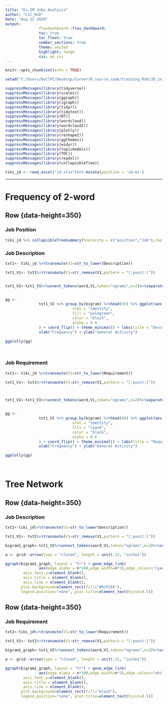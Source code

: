 ---
title: "Ex-IM Jobs Analysis"
author: "LSC_RnD"
date: "Aug 22 2020"
output: 
               flexdashboard::flex_dashboard:
               toc: true 
               toc_float: true
               number_sections: true  
               theme: united  
               highlight: tango  
               css: my.css   
---


```{r setup, include=FALSE}
knitr::opts_chunk$set(echo = TRUE)
```


```{r, include=FALSE, warning=FALSE,message=FALSE}

setwd("C:/Users/DellPC/Desktop/Corner/R_source_code/training_RnD/JD_in_xnk")

suppressMessages(library(tidyverse))
suppressMessages(library(scales))
suppressMessages(library(ggraph))
suppressMessages(library(igraph))
suppressMessages(library(tidyr))
suppressMessages(library(tidytext))
suppressMessages(library(DT))
suppressMessages(library(wordcloud))
suppressMessages(library(wordcloud2))
suppressMessages(library(plotly))
suppressMessages(library(reshape2))
suppressMessages(library(ggthemes))
suppressMessages(library(widyr))
suppressMessages(library(topicmodels))
suppressMessages(library(TOC))
suppressMessages(library(readxl))
suppressMessages(library(collapsibleTree))

tiki_jd <- read_excel("jd.xlsx")%>% mutate(position = 'im-ex')


```

<hr>


<style>                     
.navbar {
  background-color:"B3E2CD";
  border-color:green;
}
.navbar-brand {
color:white!important;
}
</style>  




Frequency of 2-word
===============================================================================

Row {data-height=350} {.tabset .tabset-faded .tabset-pills}
---------------------------------------------------------------------


### Job Position

```{r,,echo=FALSE, warning=FALSE, message=FALSE,fig.align="center",fig.width=10,fig.height=8}

tiki_jd %>% collapsibleTreeSummary(hierarchy = c("position","Job"),root="Job",width=100,zoomable = TRUE,fillFun = colorspace::diverging_hsv)

```



### Job Description

```{r,echo=FALSE, warning=FALSE, message=FALSE,fig.align="center",fig.width=10,fig.height=8}





txt1<- tiki_jd %>%transmute(V1=str_to_lower(Description))

txt1_V1<- txt1%>%transmute(V1=str_remove(V1,pattern = "[:punct:]")) 


txt1_V2<-txt1_V1%>%unnest_tokens(word,V1,token="ngrams",n=2)%>%separate(word,c("word1","word2"),sep = " ")%>% filter(!word1 %in% stop_words$word)%>%filter(!word2 %in% stop_words$word)%>% unite(bigram,word1,word2,sep=" ")%>%count(bigram,sort=TRUE)%>%filter(n>0)


gg <-
               txt1_V2 %>% group_by(bigram) %>%head(30) %>% ggplot(aes(x = reorder(str_to_title(bigram), n), y = n)) + geom_bar(
                              stat = "identity",
                              fill = "palegreen",
                              color = "black",
                              alpha = 0.6
               ) + coord_flip() + theme_minimal() + labs(title = "Description") +
               xlab("Frequency") + ylab("General Activity")

ggplotly(gg)




```


### Job Requirement

```{r,echo=FALSE, warning=FALSE, message=FALSE,fig.align="center",fig.width=10,fig.height=8}


txt1<- tiki_jd %>%transmute(V1=str_to_lower(Requirement))

txt1_V1<- txt1%>%transmute(V1=str_remove(V1,pattern = "[:punct:]")) 



txt1_V2<-txt1_V1%>%unnest_tokens(word,V1,token="ngrams",n=2)%>%separate(word,c("word1","word2"),sep = " ")%>% filter(!word1 %in% stop_words$word)%>%filter(!word2 %in% stop_words$word)%>% unite(bigram,word1,word2,sep=" ")%>%count(bigram,sort=TRUE)%>%filter(n>0)


gg <-
               txt1_V2 %>% group_by(bigram) %>%head(40) %>% ggplot(aes(x = reorder(str_to_title(bigram), n), y = n)) + geom_bar(
                              stat = "identity",
                              fill = "cyan4",
                              color = "black",
                              alpha = 0.6
               ) + coord_flip() + theme_minimal() + labs(title = "Requirement") +
               xlab("Frequency") + ylab("General Activity")

ggplotly(gg)




```

Tree Network
===============================================================================

Row {data-height=350} {.tabset .tabset-faded .tabset-pills}
---------------------------------------------------------------------

### Job Description

```{r,echo=FALSE, warning=FALSE, message=FALSE,fig.align="center",fig.width=14,fig.height=10}

txt2<-tiki_jd%>%transmute(V1=str_to_lower(Description))

txt1_V2<- txt2%>%transmute(V1=str_remove(V1,pattern = "[:punct:]"))

bigram1_graph<-txt1_V2%>%unnest_tokens(word,V1,token="ngrams",n=2)%>%separate(word,c("word1","word2"),sep = " ")%>% filter(!word1 %in% stop_words$word)%>%filter(!word2 %in% stop_words$word)%>%count(word1,word2,sort=TRUE)%>%filter(n>1)%>%graph_from_data_frame()

a <- grid::arrow(type = "closed", length = unit(.15, "inches"))

ggraph(bigram1_graph, layout = "fr") + geom_edge_link(
               aes(edge_alpha = n*100,edge_width=n*3),edge_colour="cyan4") + geom_node_point(color = "black", size=5) + geom_node_text(aes(label = name),repel=TRUE,point.padding=unit(0.2,"lines"), vjust = 1, hjust = 1) +theme_void()+theme(axis.ticks = element_blank(),
        axis.text.y=element_blank(),
        axis.title = element_blank(),
        axis.line = element_blank(), 
       plot.background=element_rect(fill="#DCFCE6"),
       legend.position="none", plot.title=element_text(hjust=0.5))


```



Row {data-height=350} {.tabset .tabset-faded .tabset-pills}
---------------------------------------------------------------------

### Job Requirement

```{r,echo=FALSE, warning=FALSE, message=FALSE,fig.align="center",fig.width=14,fig.height=10}

txt2<-tiki_jd%>%transmute(V1=str_to_lower(Requirement))

txt1_V2<- txt2%>%transmute(V1=str_remove(V1,pattern = "[:punct:]"))

bigram1_graph<-txt1_V2%>%unnest_tokens(word,V1,token="ngrams",n=2)%>%separate(word,c("word1","word2"),sep = " ")%>% filter(!word1 %in% stop_words$word)%>%filter(!word2 %in% stop_words$word)%>%count(word1,word2,sort=TRUE)%>%filter(n>1)%>%graph_from_data_frame()

a <- grid::arrow(type = "closed", length = unit(.15, "inches"))

ggraph(bigram1_graph, layout = "fr") + geom_edge_link(
               aes(edge_alpha = n*100,edge_width=n*3),edge_colour="white") + geom_node_point(color = "darkred", size=5) + geom_node_text(aes(label = name),repel=TRUE,point.padding=unit(0.2,"lines"), vjust = 1, hjust = 1, color ='royalblue') +theme_void()+theme(axis.ticks = element_blank(),
        axis.text.y=element_blank(),
        axis.title = element_blank(),
        axis.line = element_blank(), 
       plot.background=element_rect(fill="black"),
       legend.position="none", plot.title=element_text(hjust=0.5))


```